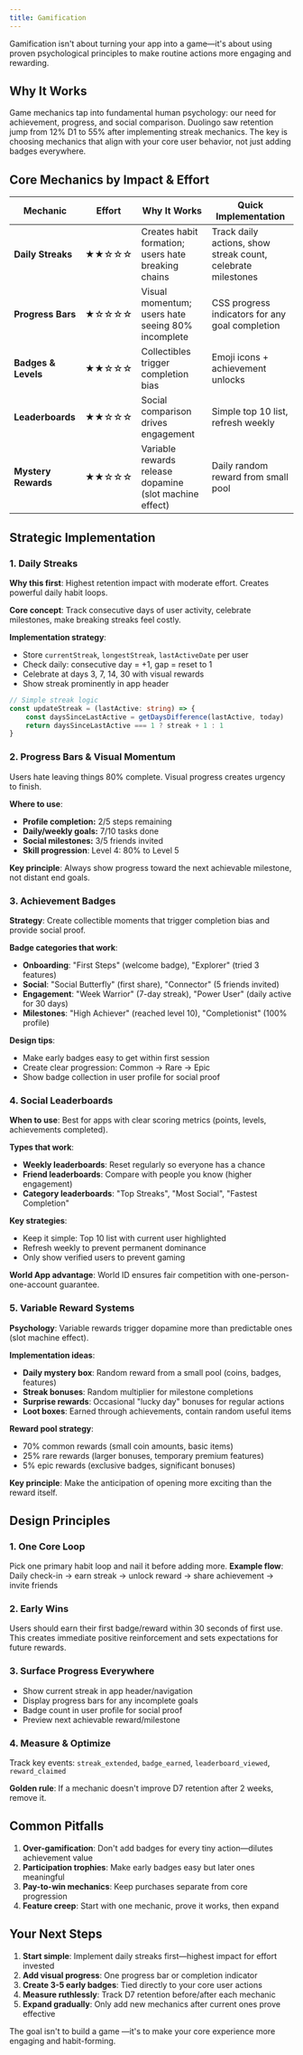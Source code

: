 ```yaml
---
title: Gamification
---
```


Gamification isn't about turning your app into a game—it's about using proven psychological principles to make routine actions more engaging and rewarding.

## Why It Works

Game mechanics tap into fundamental human psychology: our need for achievement, progress, and social comparison. Duolingo saw retention jump from 12% D1 to 55% after implementing streak mechanics. The key is choosing mechanics that align with your core user behavior, not just adding badges everywhere.

## Core Mechanics by Impact & Effort

| Mechanic            | Effort | Why It Works                                            | Quick Implementation                                         |
| ------------------- | ------ | ------------------------------------------------------- | ------------------------------------------------------------ |
| **Daily Streaks**   | ★★☆☆☆  | Creates habit formation; users hate breaking chains     | Track daily actions, show streak count, celebrate milestones |
| **Progress Bars**   | ★☆☆☆☆  | Visual momentum; users hate seeing 80% incomplete       | CSS progress indicators for any goal completion              |
| **Badges & Levels** | ★★☆☆☆  | Collectibles trigger completion bias                    | Emoji icons + achievement unlocks                            |
| **Leaderboards**    | ★★☆☆☆  | Social comparison drives engagement                     | Simple top 10 list, refresh weekly                           |
| **Mystery Rewards** | ★★☆☆☆  | Variable rewards release dopamine (slot machine effect) | Daily random reward from small pool                          |

## Strategic Implementation

### 1. Daily Streaks

**Why this first**: Highest retention impact with moderate effort. Creates powerful daily habit loops.

**Core concept**: Track consecutive days of user activity, celebrate milestones, make breaking streaks feel costly.

**Implementation strategy**:

- Store `currentStreak`, `longestStreak`, `lastActiveDate` per user
- Check daily: consecutive day = +1, gap = reset to 1
- Celebrate at days 3, 7, 14, 30 with visual rewards
- Show streak prominently in app header

```typescript
// Simple streak logic
const updateStreak = (lastActive: string) => {
	const daysSinceLastActive = getDaysDifference(lastActive, today)
	return daysSinceLastActive === 1 ? streak + 1 : 1
}
```

### 2. Progress Bars & Visual Momentum

Users hate leaving things 80% complete. Visual progress creates urgency to finish.

**Where to use**:

- **Profile completion:** 2/5 steps remaining
- **Daily/weekly goals:** 7/10 tasks done
- **Social milestones:** 3/5 friends invited
- **Skill progression**: Level 4: 80% to Level 5

**Key principle**: Always show progress toward the next achievable milestone, not distant end goals.

### 3. Achievement Badges

**Strategy**: Create collectible moments that trigger completion bias and provide social proof.

**Badge categories that work**:

- **Onboarding**: "First Steps" (welcome badge), "Explorer" (tried 3 features)
- **Social**: "Social Butterfly" (first share), "Connector" (5 friends invited)
- **Engagement**: "Week Warrior" (7-day streak), "Power User" (daily active for 30 days)
- **Milestones**: "High Achiever" (reached level 10), "Completionist" (100% profile)

**Design tips**:

- Make early badges easy to get within first session
- Create clear progression: Common → Rare → Epic
- Show badge collection in user profile for social proof

### 4. Social Leaderboards

**When to use**: Best for apps with clear scoring metrics (points, levels, achievements completed).

**Types that work**:

- **Weekly leaderboards**: Reset regularly so everyone has a chance
- **Friend leaderboards**: Compare with people you know (higher engagement)
- **Category leaderboards**: "Top Streaks", "Most Social", "Fastest Completion"

**Key strategies**:

- Keep it simple: Top 10 list with current user highlighted
- Refresh weekly to prevent permanent dominance
- Only show verified users to prevent gaming

**World App advantage**: World ID ensures fair competition with one-person-one-account guarantee.

### 5. Variable Reward Systems

**Psychology**: Variable rewards trigger dopamine more than predictable ones (slot machine effect).

**Implementation ideas**:

- **Daily mystery box**: Random reward from a small pool (coins, badges, features)
- **Streak bonuses**: Random multiplier for milestone completions
- **Surprise rewards**: Occasional "lucky day" bonuses for regular actions
- **Loot boxes**: Earned through achievements, contain random useful items

**Reward pool strategy**:

- 70% common rewards (small coin amounts, basic items)
- 25% rare rewards (larger bonuses, temporary premium features)
- 5% epic rewards (exclusive badges, significant bonuses)

**Key principle**: Make the anticipation of opening more exciting than the reward itself.

## Design Principles

### 1. One Core Loop

Pick one primary habit loop and nail it before adding more.
**Example flow**: Daily check-in → earn streak → unlock reward → share achievement → invite friends

### 2. Early Wins

Users should earn their first badge/reward within 30 seconds of first use. This creates immediate positive reinforcement and sets expectations for future rewards.

### 3. Surface Progress Everywhere

- Show current streak in app header/navigation
- Display progress bars for any incomplete goals
- Badge count in user profile for social proof
- Preview next achievable reward/milestone

### 4. Measure & Optimize

Track key events: `streak_extended`, `badge_earned`, `leaderboard_viewed`, `reward_claimed`

**Golden rule**: If a mechanic doesn't improve D7 retention after 2 weeks, remove it.

## Common Pitfalls

1. **Over-gamification**: Don't add badges for every tiny action—dilutes achievement value
2. **Participation trophies**: Make early badges easy but later ones meaningful
3. **Pay-to-win mechanics**: Keep purchases separate from core progression
4. **Feature creep**: Start with one mechanic, prove it works, then expand

## Your Next Steps

1. **Start simple**: Implement daily streaks first—highest impact for effort invested
2. **Add visual progress**: One progress bar or completion indicator
3. **Create 3-5 early badges**: Tied directly to your core user actions
4. **Measure ruthlessly**: Track D7 retention before/after each mechanic
5. **Expand gradually**: Only add new mechanics after current ones prove effective

The goal isn't to build a game —it's to make your core experience more engaging and habit-forming.